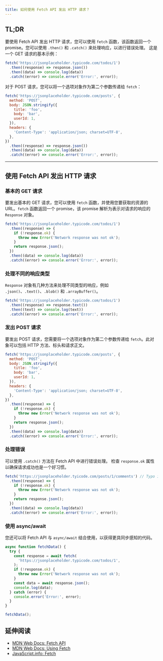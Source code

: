 ```yaml
---
title: 如何使用 Fetch API 发出 HTTP 请求？
---
```


## TL;DR

要使用 Fetch API 发出 HTTP 请求，您可以使用 `fetch` 函数，该函数返回一个 promise。您可以使用 `.then()` 和 `.catch()` 来处理响应，以进行错误处理。 这是一个 GET 请求的基本示例：

```js live
fetch('https://jsonplaceholder.typicode.com/todos/1')
  .then((response) => response.json())
  .then((data) => console.log(data))
  .catch((error) => console.error('Error:', error));
```

对于 POST 请求，您可以将一个选项对象作为第二个参数传递给 `fetch`：

```js live
fetch('https://jsonplaceholder.typicode.com/posts', {
  method: 'POST',
  body: JSON.stringify({
    title: 'foo',
    body: 'bar',
    userId: 1,
  }),
  headers: {
    'Content-Type': 'application/json; charset=UTF-8',
  },
})
  .then((response) => response.json())
  .then((data) => console.log(data))
  .catch((error) => console.error('Error:', error));
```

***

## 使用 Fetch API 发出 HTTP 请求

### 基本的 GET 请求

要发出基本的 GET 请求，您可以使用 `fetch` 函数，并使用您要获取的资源的 URL。`fetch` 函数返回一个 promise，该 promise 解析为表示对请求的响应的 `Response` 对象。

```js live
fetch('https://jsonplaceholder.typicode.com/todos/1')
  .then((response) => {
    if (!response.ok) {
      throw new Error('Network response was not ok');
    }
    return response.json();
  })
  .then((data) => console.log(data))
  .catch((error) => console.error('Error:', error));
```

### 处理不同的响应类型

`Response` 对象有几种方法来处理不同类型的响应，例如 `.json()`、`.text()`、`.blob()` 和 `.arrayBuffer()`。

```js live
fetch('https://jsonplaceholder.typicode.com/todos/1')
  .then((response) => response.text())
  .then((text) => console.log(text))
  .catch((error) => console.error('Error:', error));
```

### 发出 POST 请求

要发出 POST 请求，您需要将一个选项对象作为第二个参数传递给 `fetch`。此对象可以包括 HTTP 方法、标头和请求正文。

```js live
fetch('https://jsonplaceholder.typicode.com/posts', {
  method: 'POST',
  body: JSON.stringify({
    title: 'foo',
    body: 'bar',
    userId: 1,
  }),
  headers: {
    'Content-Type': 'application/json; charset=UTF-8',
  },
})
  .then((response) => {
    if (!response.ok) {
      throw new Error('Network response was not ok');
    }
    return response.json();
  })
  .then((data) => console.log(data))
  .catch((error) => console.error('Error:', error));
```

### 处理错误

可以使用 `.catch()` 方法在 Fetch API 中进行错误处理。 检查 `response.ok` 属性以确保请求成功也是一个好习惯。

```js live
fetch('https://jsonplaceholder.tyicode.com/posts/1/comments') // Typo in the URL
  .then((response) => {
    if (!response.ok) {
      throw new Error('Network response was not ok');
    }
    return response.json();
  })
  .then((data) => console.log(data))
  .catch((error) => console.error('Error:', error));
```

### 使用 async/await

您还可以将 Fetch API 与 `async/await` 结合使用，以获得更具同步感知的代码。

```js live
async function fetchData() {
  try {
    const response = await fetch(
      'https://jsonplaceholder.typicode.com/todos/1',
    );
    if (!response.ok) {
      throw new Error('Network response was not ok');
    }
    const data = await response.json();
    console.log(data);
  } catch (error) {
    console.error('Error:', error);
  }
}

fetchData();
```

## 延伸阅读

* [MDN Web Docs: Fetch API](https://developer.mozilla.org/en-US/docs/Web/API/Fetch_API)
* [MDN Web Docs: Using Fetch](https://developer.mozilla.org/en-US/docs/Web/API/Fetch_API/Using_Fetch)
* [JavaScript.info: Fetch](https://javascript.info/fetch)
